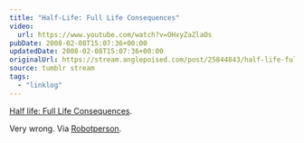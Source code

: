 ```yaml
---
title: "Half-Life: Full Life Consequences"
video:
  url: https://www.youtube.com/watch?v=OHxyZaZlaOs
pubDate: 2008-02-08T15:07:36+00:00
updatedDate: 2008-02-08T15:07:36+00:00
originalUrl: https://stream.anglepoised.com/post/25844843/half-life-full-life-consequences-very-wrong-via
source: tumblr stream
tags:
  - "linklog"
---
```


[Half life: Full Life Consequences][1].

Very wrong. Via [Robotperson][2].

[1]: https://www.youtube.com/watch?v=OHxyZaZlaOs
[2]: http://robotperson.com/archives/2008/01/18/visual-hierarchy/
